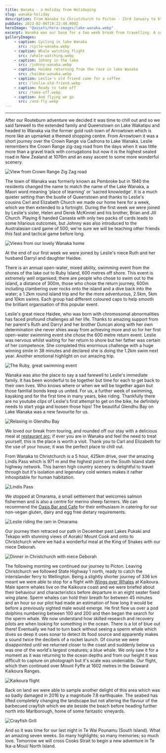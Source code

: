 ```yaml
---
title: Wanaka - a Holiday from Holidaying
slug: wanaka-holiday
description: From Wanaka to Christchurch to Picton - 23rd January to 6th February 2023.
pubDate: 2023-02-06T10:22:40.000Z
heroImage: "@assets/hero-images/lake-wanaka.webp"
excerpt: Wanaka was our base for a two week break from travelling. A so much needed treat in the lakes!
galleryImages:
    - caption: Cycling in lake Wanaka
      src: /cycle-wanaka.webp
    - caption: Whale watching flight
      src: /whale-watching.webp
    - caption: Johnny in the lake
      src: /johnny-wanaka.webp
    - caption: Haidee returning from the race in lake Wanaka
      src: /haidee-wanaka.webp
    - caption: Leslie's old friend came for a coffee
      src: /leslie-old-friend.webp
    - caption: Ready to take off
      src: /take-off.webp
    - caption: And flying we go
      src: /and-fly.webp
---
```


***

After our Routeburn adventure we decided it was time to chill out and so we said farewell to the extended family and Queenstown on Lake Wakatipu and headed to Wanaka via the former gold rush town of Arrowtown which is more like an upmarket a themed shopping centre. From Arrowtown it was a short journey over the Crown Range via Cadrona to Lake Wanaka. Leslie remembers the Crown Range zig-zag road from the days when it was little more than a gravel track with corrugations but now it is the highest sealed road in New Zealand at 1076m and an easy ascent to some more wonderful scenery.

![View from Crown Range Zig Zag road](/crown-range.webp "View from Crown Range Zig Zag road")

The town of Wanaka was formerly known as Pembroke but in 1940 the residents changed the name to match the name of the Lake Wanaka, a Maori word meaning 'place of learning' or 'sacred knowledge'. It is a much quieter setting than the bustle of Queenstown and thanks to Leslie's cousins Carl and Elizabeth Church we made our home here for a week, which we then extended to a fortnight. During the first week we were joined by Leslie's sister, Helen and Derek McKinnel and his brother, Brian and Jill Church. Playing 6 handed Canasta with only two packs of cards leads to some hilarious outcomes, but Johnny was also introduced to the Australasian card game of 500; we're sure we will be teaching other friends this fast and tactical game before long.

![Views from our lovely Wanaka home](/wanaka-home.webp "Views from our lovely Wanaka home")

At the end of our first week we were joined by Leslie's niece Ruth and her husband Darryl and daughter Haidee.

There is an annual open-water, mixed ability, swimming event from the shores of the lake out to Ruby Island, 600 metres off shore. This event is extremely well organised; there are people who chose to swim out to the island, a distance of 300m, those who chose the return journey, 600m including clambering over rocks onto the island and a dive back into the water; a 1.2km round island trip and for the more adventurous, 2.5km, 5km and 10km swims. Each group had different coloured caps to help smooth the brilliant organisation of this popular event.

Leslie's great niece Haidee, who was born with chromosomal abnormalities has faced profound challenges all her life. Thanks to amazing support from her parent's Ruth and Darryl and her brother Duncan along with her own determination she never shies away from achieving more and so for her first open-water swimming event she chose the 600 metre return event. Leslie was nervous whilst waiting for her return to shore but her father was certain of her competence. She completed this enormous challenge with a huge winning smile in 38 minutes and declared she is doing the 1.2km swim next year. Another emotional highlight on our amazing trip.

![The Ruby, great swimming event](/the-ruby.webp "The Ruby, great swimming event")

Wanaka was also the place to say a sad farewell to Leslie's immediate family. It has been wonderful to be together but time for each to get back to their own lives. Who knows where or when we will be together again but those familial bonds keep us united. For us, a further week of swimming, kayaking and for the first time in many years, bike riding. Thankfully there are no youtube clips of Leslie's first attempt to get on the bike, he definitely needs to start yoga and loosen those hips! The beautiful Glendhu Bay on Lake Wanaka was a new favourite for us.

![Relaxing in Glendhu Bay](/glendhu-bay.webp "Relaxing in Glendhu Bay")

We loved our break from touring, and rounded off our stay with a delicious meal at [restaurant arc](https://www.arcwanaka.co.nz/); if ever you are in Wanaka and feel the need to treat yourself, this is the place is worth a visit. Thank you to Carl and Elizabeth for the use of your house; it was the perfect place to chill out.

From Wanaka to Christchurch is a 5 hour, 425km drive, over the amazing Lindis Pass which is 971 m and the highest point on the South Island state highway network. This barren high country scenery is delightful to travel through but it's isolation and legendary cold winters makes it rather inhospitable for human habitation.

![Lindis Pass](/lindis-pass.webp "Lindis Pass")

We stopped at Omarama, a small settlement that welcomes salmon fishermen and is also a centre for merino sheep farmers. We can recommend the [Oasis Bar and Cafe](https://www.facebook.com/profile.php?id=100046506105930&paipv=0&eav=AfYKOYBGznG8KXEc0PsjQu7rAnL6g-FBdcbopK_KujaaQgVqUVHMCthzOwFbETxET5Q) for their enthusiasm in catering for our non-vegan gluten, dairy and egg free dietary requirements.

![Leslie riding the ram in Omarama](/omarama.webp "Leslie riding the ram in Omarama")

Our journey then retraced our path in December past Lakes Pukaki and Tekapo with stunning views of Aoraki/ Mount Cook and onto to Christchurch where we had a wonderful meal at the King of Snakes with our niece Deborah.

![Dinner in Christchurch with niece Deborah](/dinner-christchurch.webp "Dinner in Christchurch with niece Deborah")

The following morning we continued our journey to Picton. Leaving Christchurch we followed State Highway 1 north, ready to catch the interislander ferry to Wellington. Being a slightly shorter journey of 336 km meant we were able to stop for a flight with [Wings over Whales](https://www.whales.co.nz/) at Kaikoura. Male sperm whales live on the Kaikoura coast and we were briefed about their behaviour and characteristics before departure in an eight seater fixed wing plane. Sperm whales can hold their breath for between 45 minutes and an hour so our pilot had made an estimation of how long it would be before a previously sighted male would emerge. He first flew us over a pod dolphins numbering between 100 and 200 and then began the search for the sperm whale. We now understand how skilled research and recovery pilots are when looking for something in the ocean. There is a lot of blue out there! Eventually we had to turn back without seeing a sperm whale which dives so deep it uses sonar to detect its food source and apparently makes a sound twice the decibels of a rocket launch. Of course we were disappointed until we returned closer to the coast and suddenly below us was one of the world's largest creatures; a blue whale. We only saw it for a moment as it was returning to the ocean depths and from our height it was difficult to capture on photograph but it's scale was undeniable. Our flight, which then continued over Mount Fyffe at 1602 metres in the Seaward Kaikoura Ranges.

![Kaikoura flight](/kaikoura-flight.webp "Kaikoura flight")

Back on land we were able to sample another delight of this area which was so badly damaged in 2016 by a magnitude 7.8 earthquake. The seabed has lifted completely changing the landscape but not altering the flavour of the barbecued crayfish which we ate beside the beach before heading further north into Marlborough, home of some fantastic vineyards.

![Crayfish Grill](/crayfish-grill.webp "Crayfish Grill")

And so it was time for our last night in Te Wai Pounamu (South Island). What an amazing seven weeks. So many highlights; so many memories; so much love. Tomorrow we will cross Cooks Strait to begin a new adventure in Te Ika-a Moui/ North Island.
